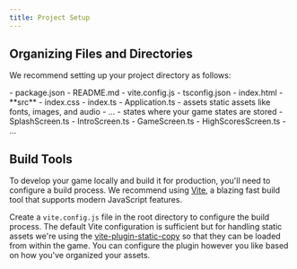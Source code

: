 ```yaml
---
title: Project Setup
---
```



## Organizing Files and Directories

We recommend setting up your project directory as follows:

<FileTree>
- package.json
- README.md
- vite.config.js
- tsconfig.json
- index.html
- **src**
		- index.css	  
	- index.ts
	- Application.ts
	- assets static assets like fonts, images, and audio
		- …		
	- states where your game states are stored
      - SplashScreen.ts
      - IntroScreen.ts
      - GameScreen.ts
      - HighScoresScreen.ts
	- …		
</FileTree>

## Build Tools

To develop your game locally and build it for production, you'll need to configure a 
build process. We recommend using [Vite](https://vitejs.dev), a blazing fast build tool 
that supports modern JavaScript features.

Create a `vite.config.js` file in the root directory to configure the build process. The default Vite configuration
is sufficient but for handling static assets we're using the [vite-plugin-static-copy](https://www.npmjs.com/package/vite-plugin-static-copy) 
so that they can be loaded from within the game. You can configure the plugin
however you like based on how you've organized your assets.

<Code code={viteConfigJs} lang="js" title="vite.config.js" />